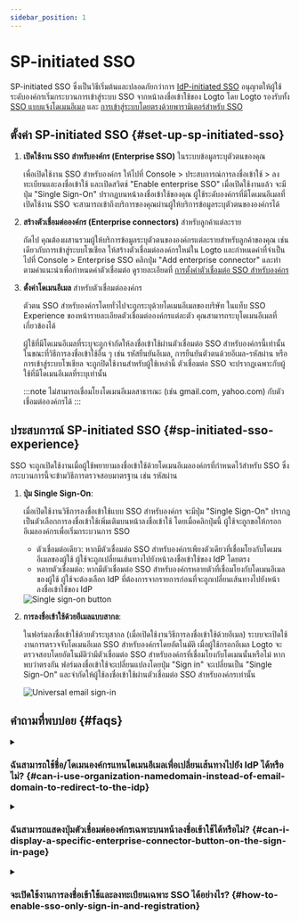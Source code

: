 ```yaml
---
sidebar_position: 1
---
```


# SP-initiated SSO

SP-initiated SSO ซึ่งเป็นวิธีเริ่มต้นและปลอดภัยกว่าการ [IdP-initiated SSO](/end-user-flows/enterprise-sso/idp-initiated-sso) อนุญาตให้ผู้ใช้ระดับองค์กรเริ่มกระบวนการเข้าสู่ระบบ SSO จากหน้าลงชื่อเข้าใช้ของ Logto โดย Logto รองรับทั้ง [SSO แบบแจ้งโดเมนอีเมล](#sp-initiated-sso-experience) และ [การเข้าสู่ระบบโดยตรงด้วยพารามิเตอร์สำหรับ SSO](/end-user-flows/authentication-parameters/direct-sign-in#enterprise-sso)

## ตั้งค่า SP-initiated SSO \{#set-up-sp-initiated-sso}

1. **เปิดใช้งาน SSO สำหรับองค์กร (Enterprise SSO)** ในระบบข้อมูลระบุตัวตนของคุณ

   เพื่อเปิดใช้งาน SSO สำหรับองค์กร ให้ไปที่ <CloudLink to="/sign-in-experience/sign-up-and-sign-in">Console > ประสบการณ์การลงชื่อเข้าใช้ > ลงทะเบียนและลงชื่อเข้าใช้</CloudLink> และเปิดสวิตช์ "Enable enterprise SSO" เมื่อเปิดใช้งานแล้ว จะมีปุ่ม "Single Sign-On" ปรากฏบนหน้าลงชื่อเข้าใช้ของคุณ ผู้ใช้ระดับองค์กรที่มีโดเมนอีเมลที่เปิดใช้งาน SSO จะสามารถเข้าถึงบริการของคุณผ่านผู้ให้บริการข้อมูลระบุตัวตนขององค์กรได้

2. **สร้างตัวเชื่อมต่อองค์กร (Enterprise connectors)** สำหรับลูกค้าแต่ละราย

   ถัดไป คุณต้องผสานรวมผู้ให้บริการข้อมูลระบุตัวตนขององค์กรแต่ละรายสำหรับลูกค้าของคุณ เช่นเดียวกับการเข้าสู่ระบบโซเชียล ให้สร้างตัวเชื่อมต่อองค์กรใหม่ใน Logto และกำหนดค่าที่จำเป็น ไปที่ <CloudLink to="/enterprise-sso">Console > Enterprise SSO</CloudLink> คลิกปุ่ม "Add enterprise connector" และทำตามคำแนะนำเพื่อกำหนดค่าตัวเชื่อมต่อ ดูรายละเอียดที่ [การตั้งค่าตัวเชื่อมต่อ SSO สำหรับองค์กร](/connectors/enterprise-connectors/)

3. **ตั้งค่าโดเมนอีเมล** สำหรับตัวเชื่อมต่อองค์กร

   ตัวตน SSO สำหรับองค์กรโดยทั่วไปจะถูกระบุด้วยโดเมนอีเมลของบริษัท ในแท็บ SSO Experience ของหน้ารายละเอียดตัวเชื่อมต่อองค์กรแต่ละตัว คุณสามารถระบุโดเมนอีเมลที่เกี่ยวข้องได้

   ผู้ใช้ที่มีโดเมนอีเมลที่ระบุจะถูกจำกัดให้ลงชื่อเข้าใช้ผ่านตัวเชื่อมต่อ SSO สำหรับองค์กรนี้เท่านั้น ในขณะที่วิธีการลงชื่อเข้าใช้อื่น ๆ เช่น รหัสยืนยันอีเมล, การยืนยันตัวตนด้วยอีเมล-รหัสผ่าน หรือการเข้าสู่ระบบโซเชียล จะถูกปิดใช้งานสำหรับผู้ใช้เหล่านี้ ตัวเชื่อมต่อ SSO จะปรากฏเฉพาะกับผู้ใช้ที่มีโดเมนอีเมลที่ระบุเท่านั้น

   :::note
   ไม่สามารถเชื่อมโยงโดเมนอีเมลสาธารณะ (เช่น gmail.com, yahoo.com) กับตัวเชื่อมต่อองค์กรได้
   :::

## ประสบการณ์ SP-initiated SSO \{#sp-initiated-sso-experience}

SSO จะถูกเปิดใช้งานเมื่อผู้ใช้พยายามลงชื่อเข้าใช้ด้วยโดเมนอีเมลองค์กรที่กำหนดไว้สำหรับ SSO ซึ่งกระบวนการนี้จะข้ามวิธีการตรวจสอบมาตรฐาน เช่น รหัสผ่าน

1. **ปุ่ม Single Sign-On**:

   เมื่อเปิดใช้งานวิธีการลงชื่อเข้าใช้แบบ SSO สำหรับองค์กร จะมีปุ่ม "Single Sign-On" ปรากฏเป็นตัวเลือกการลงชื่อเข้าใช้เพิ่มเติมบนหน้าลงชื่อเข้าใช้ โดยเมื่อคลิกปุ่มนี้ ผู้ใช้จะถูกขอให้กรอกอีเมลองค์กรเพื่อเริ่มกระบวนการ SSO

   - ตัวเชื่อมต่อเดียว: หากมีตัวเชื่อมต่อ SSO สำหรับองค์กรเพียงตัวเดียวที่เชื่อมโยงกับโดเมนอีเมลของผู้ใช้ ผู้ใช้จะถูกเปลี่ยนเส้นทางไปยังหน้าลงชื่อเข้าใช้ของ IdP โดยตรง
   - หลายตัวเชื่อมต่อ: หากมีตัวเชื่อมต่อ SSO สำหรับองค์กรหลายตัวที่เชื่อมโยงกับโดเมนอีเมลของผู้ใช้ ผู้ใช้จะต้องเลือก IdP ที่ต้องการจากรายการก่อนที่จะถูกเปลี่ยนเส้นทางไปยังหน้าลงชื่อเข้าใช้ของ IdP

   <img src="/img/assets/sso-button-sign-in.png" alt="Single sign-on button" />

2. **การลงชื่อเข้าใช้ด้วยอีเมลแบบสากล**:

   ในฟอร์มลงชื่อเข้าใช้ด้วยตัวระบุสากล (เมื่อเปิดใช้งานวิธีการลงชื่อเข้าใช้ด้วยอีเมล) ระบบจะเปิดใช้งานการตรวจจับโดเมนอีเมล SSO สำหรับองค์กรโดยอัตโนมัติ เมื่อผู้ใช้กรอกอีเมล Logto จะตรวจสอบโดยอัตโนมัติว่ามีตัวเชื่อมต่อ SSO สำหรับองค์กรที่เชื่อมโยงกับโดเมนนั้นหรือไม่ หากพบว่าตรงกัน ฟอร์มลงชื่อเข้าใช้จะเปลี่ยนแปลงโดยปุ่ม "Sign in" จะเปลี่ยนเป็น "Single Sign-On" และจำกัดให้ผู้ใช้ลงชื่อเข้าใช้ผ่านตัวเชื่อมต่อ SSO สำหรับองค์กรเท่านั้น

   <img src="/img/assets/sso-email-sign-in.png" alt="Universal email sign-in" />

## คำถามที่พบบ่อย \{#faqs}

<details>
  <summary>

### ฉันสามารถใช้ชื่อ/โดเมนองค์กรแทนโดเมนอีเมลเพื่อเปลี่ยนเส้นทางไปยัง IdP ได้หรือไม่? \{#can-i-use-organization-namedomain-instead-of-email-domain-to-redirect-to-the-idp}

</summary>

ปัจจุบัน ประสบการณ์การลงชื่อเข้าใช้ที่สร้างไว้ล่วงหน้าของ Logto รองรับเฉพาะ **SSO แบบแจ้งโดเมนอีเมล** เท่านั้น ยังไม่รองรับ **SSO แบบแจ้งโดเมนองค์กร**

คุณสามารถสร้างหน้ากำหนดเส้นทางแบบกำหนดเองที่ฝั่งไคลเอนต์ของคุณโดยใช้พารามิเตอร์การยืนยันตัวตนกับ `directSignIn:'sso:{connectorId}` หน้านี้จะเปลี่ยนเส้นทางลูกค้าองค์กรขนาดใหญ่ไปยัง IdP ที่เหมาะสมตามโดเมนองค์กรของพวกเขา ดูข้อมูลเพิ่มเติมเกี่ยวกับ [พารามิเตอร์การเข้าสู่ระบบโดยตรง](/end-user-flows/authentication-parameters/direct-sign-in/)

</details>

<details>
  <summary>

### ฉันสามารถแสดงปุ่มตัวเชื่อมต่อองค์กรเฉพาะบนหน้าลงชื่อเข้าใช้ได้หรือไม่? \{#can-i-display-a-specific-enterprise-connector-button-on-the-sign-in-page}

</summary>

ลูกค้าองค์กรแต่ละรายใช้ผู้ให้บริการข้อมูลระบุตัวตนที่แตกต่างกันในการจัดการพนักงาน และร้องขอขอบเขต (OIDC) หรือแอตทริบิวต์ (SAML) ที่แตกต่างกัน ดังนั้นจึงไม่แนะนำให้แสดงปุ่มตัวเชื่อมต่อองค์กรที่ตั้งใจสำหรับลูกค้ารายใดรายหนึ่งบนหน้าลงชื่อเข้าใช้ทั่วไป

อย่างไรก็ตาม หากคุณกำลังพัฒนาโปรดักต์ B2E และต้องการแสดงปุ่มสำหรับลูกค้าองค์กรเฉพาะ คุณสามารถสร้างหน้าลงชื่อเข้าใช้แบบกำหนดเองและใช้ `directSignIn:sso` เพื่อกำหนดเส้นทางปุ่มให้เหมาะสม ดูข้อมูลเพิ่มเติมเกี่ยวกับ [พารามิเตอร์การเข้าสู่ระบบโดยตรง](/end-user-flows/authentication-parameters/direct-sign-in/)

</details>

<details>

<summary>

### จะเปิดใช้งานการลงชื่อเข้าใช้และลงทะเบียนเฉพาะ SSO ได้อย่างไร? \{#how-to-enable-sso-only-sign-in-and-registration}

</summary>

เพื่อเปิดใช้งานการลงชื่อเข้าใช้และลงทะเบียนเฉพาะ SSO ให้ทำตามขั้นตอนดังนี้:

1. กำหนดค่าใน <CloudLink to="/sign-in-experience/sign-up-and-sign-in">Console > ประสบการณ์การลงชื่อเข้าใช้ > ลงทะเบียนและลงชื่อเข้าใช้</CloudLink>
   - ลงทะเบียน: ไม่รองรับ
   - ลงชื่อเข้าใช้: ไม่มี
   - การเข้าสู่ระบบโซเชียล: ไม่มี
   - Enterprise SSO: เปิดใช้งาน
   - การลงทะเบียนผู้ใช้: ปิดใช้งาน
2. เพิ่มผู้ใช้ด้วยตนเองโดยกรอกอีเมลองค์กรใน <CloudLink to="/users">Console > การจัดการผู้ใช้</CloudLink> หรือ นำเข้าโดยใช้ [Management API](https://openapi.logto.io/operation/operation-createuser)
3. เมื่อผู้ใช้ลงชื่อเข้าใช้ผ่าน SSO เป็นครั้งแรก Logto จะ [เชื่อมโยงอัตโนมัติ](/end-user-flows/enterprise-sso/enterprise-sso-identity#enterprise-sso-account-linking) อีเมลที่มีอยู่กับบัญชี SSO ของพวกเขา

</details>
